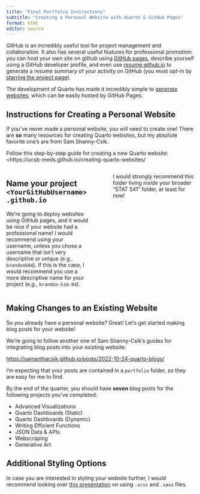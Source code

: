 ```yaml
---
title: "Final Portfolio Instructions"
subtitle: "Creating a Personal Website with Quarto & GitHub Pages"
format: html
editor: source
---
```


GitHub is an incredibly useful tool for project management and collaboration. It
also has several useful features for professional promotion: you can host your
own site on github using [GitHub pages](https://pages.github.com/), describe
yourself using a GitHub developer profile, and even use
[resume.github.io](http://resume.github.io/) to generate a resume summary of
your activity on GitHub (you must opt-in by [starring the project page](https://github.com/resume/resume.github.com)). 

The development of Quarto has made it incredibly simple to 
[generate websites](https://quarto.org/docs/websites/), which can be easily 
hosted by GitHub Pages. 

## Instructions for Creating a Personal Website

If you've never made a personal website, you will need to create one! There are
**so** many resources for creating Quarto websites, but my absolute favorite 
one's are from Sam Shanny-Csik.

Follow this step-by-step guide for creating a new Quarto website: 
<https://ucsb-meds.github.io/creating-quarto-websites/

::: columns
::: {.column width="47%"}
::: {.callout-important}
# Name your project `<YourGitHubUsername>.github.io`

We're going to deploy websites using GitHub pages, and it would be nice if your
website had a professional name! I would recommend using your username, unless
you chose a username that isn't very descriptive or unique (e.g., `brandonk04`). If this is the case, I would recommend you use a more descriptive name for your project (e.g., `brandon-kim-04`). 
:::
:::

::: {.column width="5%"}
:::

::: {.column width="47%"}
::: {.callout-tip}
I would strongly recommend this folder living *inside* your broader "STAT 541"
folder, at least for now!
:::
:::
:::

## Making Changes to an Existing Website

So you already have a personal website? Great! Let's get started making blog
posts for your website!

We're going to follow another one of Sam Shanny-Csik's guides for integrating
blog posts into your existing website:

<https://samanthacsik.github.io/posts/2022-10-24-quarto-blogs/>

::: {.callout-important}
I'm expecting that your posts are contained in a `portfolio` folder, so they 
are easy for me to find. 
:::

By the end of the quarter, you should have **seven** blog posts for the
following projects you've completed:

- Advanced Visualizations
- Quarto Dashboards (Static)
- Quarto Dashboards (Dynamic)
- Writing Efficient Functions
- JSON Data & APIs
- Webscraping
- Generative Art

## Additional Styling Options

In case you are interested in styling your website further, I would recommend
looking over [this presentation](https://samanthacsik.github.io/talks_workshops/2022-10-10-customizing-quarto-websites/) on using `.scss` and `.sass` files. 